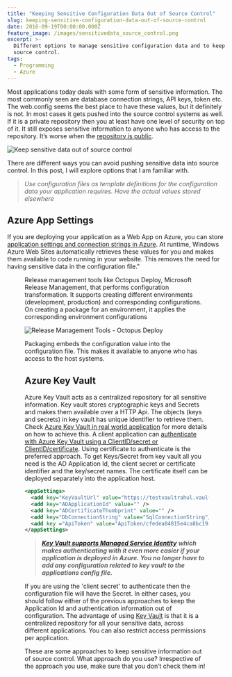 ```yaml
---
title: "Keeping Sensitive Configuration Data Out of Source Control"
slug: keeping-sensitive-configuration-data-out-of-source-control
date: 2016-09-19T00:00:00.000Z
feature_image: /images/sensitivedata_source_control.png
excerpt: >-
  Different options to manage sensitive configuration data and to keep it out of
  source control.
tags:
  - Programming
  - Azure
---
```

Most applications today deals with some form of sensitive information. The most commonly seen are database connection strings, API keys, token etc. The web.config seems the best place to have these values, but it definitely is not. In most cases it gets pushed into the source control systems as well. If it is a private repository then you at least have one level of security on top of it. It still exposes sensitive information to anyone who has access to the repository. It’s worse when the [repository is public](http://www.internetnews.com/blog/skerner/github-search-exposes-passwords.html).

![Keep sensitive data out of source control](/images/sensitivedata_source_control.png)

There are different ways you can avoid pushing sensitive data into source control. In this post, I will explore options that I am familiar with.

> _Use configuration files as template definitions for the configuration data your application requires. Have the actual values stored elsewhere_

## Azure App Settings

If you are deploying your application as a Web App on Azure, you can store [application settings and connection strings in Azure](https://azure.microsoft.com/en-us/blog/windows-azure-web-sites-how-application-strings-and-connection-strings-work/). At runtime, Windows Azure Web Sites automatically retrieves these values for you and makes them available to code running in your website. This removes the need for having sensitive data in the configuration file."

<Figure src="/images/sensitiveData_azure_app_settings.png" caption="## Release Management Tools" />

Release management tools like Octopus Deploy, Microsoft Release Management, that performs configuration transformation. It supports creating different environments (development, production) and corresponding configurations. On creating a package for an environment, it applies the corresponding environment configurations

![Release Management Tools - Octopus Deploy](/images/sensitiveData_releaseManagement_tool_octopus.png)

Packaging embeds the configuration value into the configuration file. This makes it available to anyone who has access to the host systems.

## Azure Key Vault

Azure Key Vault acts as a centralized repository for all sensitive information. Key vault stores cryptographic keys and Secrets and makes them available over a HTTP Api. The objects (keys and secrets) in key vault has unique identifier to retrieve them. Check [Azure Key Vault in real world application](/blog/azure-key-vault-in-a-real-world-application/) for more details on how to achieve this. A client application can [authenticate with Azure Key Vault using a ClientID/secret or ClientID/certificate](/blog/authenticating-a-client-application-with-azure-key-vault/). Using certificate to authenticate is the preferred approach. To get Keys/Secret from key vault all you need is the AD Application Id, the client secret or certificate identifier and the key/secret names. The certificate itself can be deployed separately into the application host.

```xml
<appSettings>
  <add key="KeyVaultUrl" value="https://testvaultrahul.vault.azure.net"/>
  <add key="ADApplicationId" value="" />
  <add key="ADCertificateThumbprint" value="" />
  <add key="DbConnectionString" value="SqlConnectionString"/>
  <add key ="ApiToken" value="ApiToken/cfedea84815e4ca8bc19cf8eb943ee13"/>
</appSettings>

```

> [**_Key Vault supports Managed Service Identity_**](/blog/authenticating-with-azure-key-vault-using-managed-service-identity/) **_which makes authenticating with it even more easier if your application is deployed in Azure. You no longer have to add any configuration related to key vault to the applications config file._**

If you are using the 'client secret' to authenticate then the configuration file will have the Secret. In either cases, you should follow either of the previous approaches to keep the Application Id and authentication information out of configuration. The advantage of using [Key Vault](/blog/tag/azure-key-vault/) is that it is a centralized repository for all your sensitive data, across different applications. You can also restrict access permissions per application.

These are some approaches to keep sensitive information out of source control. What approach do you use? Irrespective of the approach you use, make sure that you don’t check them in!
